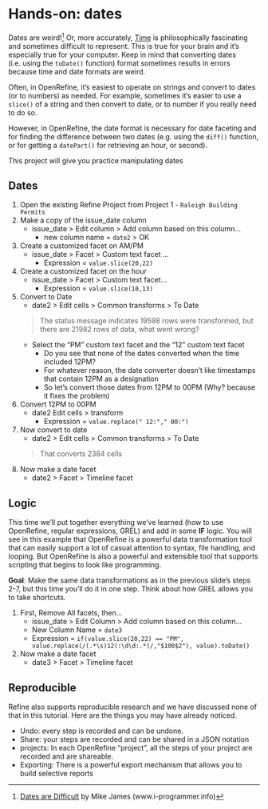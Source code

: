 # Hands-on:  dates

Dates are weird![^5] Or, more accurately, [Time](http://www.newyorker.com/magazine/2016/12/19/the-secret-life-of-time) is philosophically fascinating and sometimes difficult to represent.  This is true for your brain and it's especially true for your computer.  Keep in mind that converting dates (i.e. using the `toDate()` function) format sometimes results in errors because time and date formats are weird.  

Often, in OpenRefine, it’s easiest to operate on strings and convert to dates (or to numbers) as needed.  For example, sometimes it’s easier to use a `slice()` of a string and then convert to date, or to number if you really need to do so.  

However, in OpenRefine, the date format is necessary for date faceting and for finding the difference between two dates (e.g. using the `diff()` function, or for getting a `datePart()` for retrieving an hour, or second).

This project will give you practice manipulating dates

## Dates

1. Open the existing Refine Project from Project 1 - `Raleigh Building Permits`  
2. Make a copy of the issue_date column  
    + <span class="or-menu">issue_date > Edit column > Add column based on this column…  </span>   
        + <span class="or-menu">new column name = `date2` > OK  </span>   
3. Create a customized facet on AM/PM  
    + <span class="or-menu">issue_date > Facet > Custom text facet …  </span>   
        + Expression = `value.slice(20,22)`  
4. Create a customized facet on the hour  
    + <span class="or-menu">issue_date > Facet > Custom text facet…  </span>  
        + Expression = `value.slice(10,13)`  
5. Convert to Date  
    + <span class="or-menu">date2 > Edit cells > Common transforms > To Date  </span>  
    
    > The status message indicates 19598 rows were transformed, but there are 21982 rows of data, what went wrong?
    
    + Select the “PM” custom text facet and the “12” custom text facet  
        + Do you see that none of the dates converted when the time included 12PM?  
        + For whatever reason, the date converter doesn’t like timestamps that contain 12PM as a designation  
        + So let’s convert those dates from 12PM to 00PM (Why?  because it fixes the problem)  
6. Convert 12PM to 00PM  
    + <span class="or-menu">date2 Edit cells > transform  </span>  
        + Expression = `value.replace(" 12:"," 00:")`
7. Now convert to date  
    + <span class="or-menu">date2 > Edit cells > Common transforms > To Date  </span> 
    
    > That converts 2384 cells 
    
8. Now make a date facet  
    + <span class="or-menu">date2 > Facet > Timeline facet </span> 


## Logic  

This time we'll put together everything we've learned (how to use OpenRefine, regular expressions, GREL) and add in some **IF** logic.  You will see in this example that OpenRefine is a powerful data transformation tool that can easily support a lot of casual attention to syntax, file handling, and looping.  But OpenRefine is also a powerful and extensible tool that supports scripting that begins to look like programming.  

**Goal**: Make the same data transformations as in the previous slide’s steps 2-7, but this time you’ll do it in one step.  Think about how GREL allows you to take shortcuts.


1. First, Remove All facets, then...  
    + <span class="or-menu">issue_date > Edit Column > Add column based on this column…  </span> 
    + New Column Name = `date3`  
    + Expression = `if(value.slice(20,22) == "PM", value.replace(/(.*\s)12(:\d\d:.*)/,"$100$2"), value).toDate()`  
2. Now make a date facet  
    + <span class="or-menu">date3 > Facet > Timeline facet </span> 


## Reproducible

Refine also supports reproducible research and we have discussed none of that in this tutorial.  Here are the things you may have already noticed.

* Undo:  every step is recorded and can be undone.
* Share:  your steps are recorded and can be shared in a JSON notation
* projects:  In each OpenRefine "project", all the steps of your project are recorded and are shareable.
* Exporting:  There is a powerful export mechanism that allows you to build selective reports


[^5]: [Dates are Difficult](http://www.i-programmer.info/babbages-bag/391-dates-are-difficult.html) by Mike James (www.i-programmer.info)